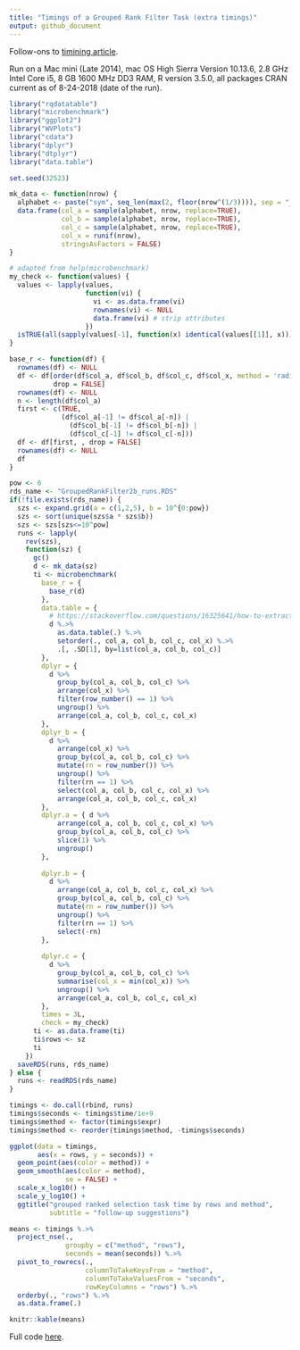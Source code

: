 ```yaml
---
title: "Timings of a Grouped Rank Filter Task (extra timings)"
output: github_document
---
```


Follow-ons to [timining article](http://www.win-vector.com/blog/2018/08/timings-of-a-grouped-rank-filter-task/).

Run on a Mac mini (Late 2014), mac OS High Sierra Version 10.13.6, 2.8 GHz Intel Core i5, 8 GB 1600 MHz DD3 RAM, R version 3.5.0, all packages CRAN current as of 8-24-2018 (date of the run).

```r
library("rqdatatable")
library("microbenchmark")
library("ggplot2")
library("WVPlots")
library("cdata")
library("dplyr")
library("dtplyr")
library("data.table")

set.seed(32523)

mk_data <- function(nrow) {
  alphabet <- paste("sym", seq_len(max(2, floor(nrow^(1/3)))), sep = "_")
  data.frame(col_a = sample(alphabet, nrow, replace=TRUE),
             col_b = sample(alphabet, nrow, replace=TRUE),
             col_c = sample(alphabet, nrow, replace=TRUE),
             col_x = runif(nrow),
             stringsAsFactors = FALSE)
}
```


```r
# adapted from help(microbenchmark)
my_check <- function(values) {
  values <- lapply(values,
                   function(vi) {
                     vi <- as.data.frame(vi)
                     rownames(vi) <- NULL
                     data.frame(vi) # strip attributes
                   })
  isTRUE(all(sapply(values[-1], function(x) identical(values[[1]], x))))
}
```



```r
base_r <- function(df) {
  rownames(df) <- NULL
  df <- df[order(df$col_a, df$col_b, df$col_c, df$col_x, method = 'radix'), , 
           drop = FALSE]
  rownames(df) <- NULL
  n <- length(df$col_a)
  first <- c(TRUE,
             (df$col_a[-1] != df$col_a[-n]) | 
               (df$col_b[-1] != df$col_b[-n]) | 
               (df$col_c[-1] != df$col_c[-n]))
  df <- df[first, , drop = FALSE]
  rownames(df) <- NULL
  df
}
```



```r
pow <- 6
rds_name <- "GroupedRankFilter2b_runs.RDS"
if(!file.exists(rds_name)) {
  szs <- expand.grid(a = c(1,2,5), b = 10^{0:pow}) 
  szs <- sort(unique(szs$a * szs$b))
  szs <- szs[szs<=10^pow]
  runs <- lapply(
    rev(szs),
    function(sz) {
      gc()
      d <- mk_data(sz)
      ti <- microbenchmark(
        base_r = {
          base_r(d)
        },
        data.table = { 
          # https://stackoverflow.com/questions/16325641/how-to-extract-the-first-n-rows-per-group
          d %.>% 
            as.data.table(.) %.>% 
            setorder(., col_a, col_b, col_c, col_x) %.>%
            .[, .SD[1], by=list(col_a, col_b, col_c)] 
        },
        dplyr = {
          d %>% 
            group_by(col_a, col_b, col_c) %>% 
            arrange(col_x) %>% 
            filter(row_number() == 1) %>%
            ungroup() %>%
            arrange(col_a, col_b, col_c, col_x)
        },
        dplyr_b = {
          d %>% 
            arrange(col_x) %>% 
            group_by(col_a, col_b, col_c) %>% 
            mutate(rn = row_number()) %>%
            ungroup() %>%
            filter(rn == 1) %>%
            select(col_a, col_b, col_c, col_x) %>%
            arrange(col_a, col_b, col_c, col_x)
        },
        dplyr.a = { d %>%
            arrange(col_a, col_b, col_c, col_x) %>%
            group_by(col_a, col_b, col_c) %>%
            slice(1) %>%
            ungroup()
        },
        
        dplyr.b = {
          d %>%
            arrange(col_a, col_b, col_c, col_x) %>% 
            group_by(col_a, col_b, col_c) %>% 
            mutate(rn = row_number()) %>%
            ungroup() %>%
            filter(rn == 1) %>%
            select(-rn)
        },
        
        dplyr.c = {
          d %>%
            group_by(col_a, col_b, col_c) %>% 
            summarise(col_x = min(col_x)) %>%
            ungroup() %>%
            arrange(col_a, col_b, col_c, col_x)
        },
        times = 3L,
        check = my_check)
      ti <- as.data.frame(ti)
      ti$rows <- sz
      ti
    })
  saveRDS(runs, rds_name)
} else {
  runs <- readRDS(rds_name)
}
```


```r
timings <- do.call(rbind, runs)
timings$seconds <- timings$time/1e+9
timings$method <- factor(timings$expr)
timings$method <- reorder(timings$method, -timings$seconds)
```


```r
ggplot(data = timings, 
       aes(x = rows, y = seconds)) +
  geom_point(aes(color = method)) + 
  geom_smooth(aes(color = method),
              se = FALSE) +
  scale_x_log10() +
  scale_y_log10() +
  ggtitle("grouped ranked selection task time by rows and method",
          subtitle = "follow-up suggestions") 
```


```r
means <- timings %.>%
  project_nse(., 
              groupby = c("method", "rows"), 
              seconds = mean(seconds)) %.>%
  pivot_to_rowrecs(., 
                   columnToTakeKeysFrom = "method",
                   columnToTakeValuesFrom = "seconds",
                   rowKeyColumns = "rows") %.>%
  orderby(., "rows") %.>%
  as.data.frame(.)

knitr::kable(means)
```

Full code [here](https://github.com/WinVector/rqdatatable/blob/master/extras/GroupedRankFilter2b.Rmd).
